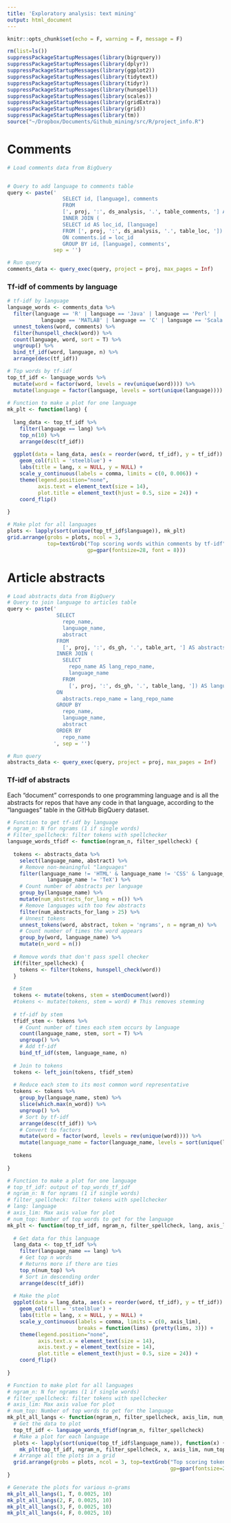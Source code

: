 ```yaml
---
title: 'Exploratory analysis: text mining'
output: html_document
---
```


```r
knitr::opts_chunk$set(echo = F, warning = F, message = F)
```

```r
rm(list=ls())
suppressPackageStartupMessages(library(bigrquery))
suppressPackageStartupMessages(library(dplyr))
suppressPackageStartupMessages(library(ggplot2))
suppressPackageStartupMessages(library(tidytext))
suppressPackageStartupMessages(library(tidyr))
suppressPackageStartupMessages(library(hunspell))
suppressPackageStartupMessages(library(scales))
suppressPackageStartupMessages(library(gridExtra))
suppressPackageStartupMessages(library(grid))
suppressPackageStartupMessages(library(tm))
source("~/Dropbox/Documents/Github_mining/src/R/project_info.R")
```

# Comments

```r
# Load comments data from BigQuery


# Query to add language to comments table
query <- paste('
                  SELECT id, [language], comments
                  FROM
                  [', proj, ':', ds_analysis, '.', table_comments, '] AS comments
                  INNER JOIN (
                  SELECT id AS loc_id, [language] 
                  FROM [', proj, ':', ds_analysis, '.', table_loc, ']) AS lines_of_code
                  ON comments.id = loc_id
                  GROUP BY id, [language], comments', 
               sep = '')

# Run query
comments_data <- query_exec(query, project = proj, max_pages = Inf)
```

### Tf-idf of comments by language

```r
# tf-idf by language
language_words <- comments_data %>%
  filter(language == 'R' | language == 'Java' | language == 'Perl' |
           language == 'MATLAB' | language == 'C' | language == 'Scala') %>%
  unnest_tokens(word, comments) %>%
  filter(hunspell_check(word)) %>%
  count(language, word, sort = T) %>%
  ungroup() %>%
  bind_tf_idf(word, language, n) %>%
  arrange(desc(tf_idf))

# Top words by tf-idf
top_tf_idf <- language_words %>%
  mutate(word = factor(word, levels = rev(unique(word)))) %>%
  mutate(language = factor(language, levels = sort(unique(language))))
  
# Function to make a plot for one language
mk_plt <- function(lang) {
  
  lang_data <- top_tf_idf %>% 
    filter(language == lang) %>%
    top_n(10) %>%
    arrange(desc(tf_idf))
  
  ggplot(data = lang_data, aes(x = reorder(word, tf_idf), y = tf_idf)) +
    geom_col(fill = 'steelblue') +
    labs(title = lang, x = NULL, y = NULL) +
    scale_y_continuous(labels = comma, limits = c(0, 0.006)) +
    theme(legend.position="none",
          axis.text = element_text(size = 14),
          plot.title = element_text(hjust = 0.5, size = 24)) + 
    coord_flip()
  
}

# Make plot for all languages
plots <- lapply(sort(unique(top_tf_idf$language)), mk_plt)
grid.arrange(grobs = plots, ncol = 3, 
             top=textGrob("Top scoring words within comments by tf-idf", 
                          gp=gpar(fontsize=28, font = 8)))
```

# Article abstracts

```r
# Load abstracts data from BigQuery
# Query to join language to articles table
query <- paste('
                SELECT
                  repo_name,
                  language_name,
                  abstract
                FROM
                  [', proj, ':', ds_gh, '.', table_art, '] AS abstracts
                INNER JOIN (
                  SELECT
                    repo_name AS lang_repo_name,
                    language_name
                  FROM
                    [', proj, ':', ds_gh, '.', table_lang, ']) AS languages
                ON
                  abstracts.repo_name = lang_repo_name
                GROUP BY
                  repo_name,
                  language_name,
                  abstract
                ORDER BY
                  repo_name               
               ', sep = '')

# Run query
abstracts_data <- query_exec(query, project = proj, max_pages = Inf)
```

### Tf-idf of abstracts

Each "document" corresponds to one programming language and is all the abstracts for repos that have any code in that language, according to the "languages" table in the GitHub BigQuery dataset.

```r
# Function to get tf-idf by language
# ngram_n: N for ngrams (1 if single words)
# Filter_spellcheck: filter tokens with spellchecker
language_words_tfidf <- function(ngram_n, filter_spellcheck) {
  
  tokens <- abstracts_data %>%
    select(language_name, abstract) %>%
    # Remove non-meaningful "languages"
    filter(language_name != 'HTML' & language_name != 'CSS' & language_name != 'Makefile' &
             language_name != 'TeX') %>%
    # Count number of abstracts per language
    group_by(language_name) %>%
    mutate(num_abstracts_for_lang = n()) %>%
    # Remove languages with too few abstracts
    filter(num_abstracts_for_lang > 25) %>%
    # Unnest tokens
    unnest_tokens(word, abstract, token = 'ngrams', n = ngram_n) %>%
    # Count number of times the word appears
    group_by(word, language_name) %>%
    mutate(n_word = n())
  
  # Remove words that don't pass spell checker
  if(filter_spellcheck) {
    tokens <- filter(tokens, hunspell_check(word))
  }
  
  # Stem
  tokens <- mutate(tokens, stem = stemDocument(word))
  #tokens <- mutate(tokens, stem = word) # This removes stemming
  
  # tf-idf by stem
  tfidf_stem <- tokens %>% 
    # Count number of times each stem occurs by language
    count(language_name, stem, sort = T) %>%
    ungroup() %>%
    # Add tf-idf
    bind_tf_idf(stem, language_name, n)
  
  # Join to tokens
  tokens <- left_join(tokens, tfidf_stem)
  
  # Reduce each stem to its most common word representative
  tokens <- tokens %>% 
    group_by(language_name, stem) %>% 
    slice(which.max(n_word)) %>%
    ungroup() %>%
    # Sort by tf-idf
    arrange(desc(tf_idf)) %>%
    # Convert to factors
    mutate(word = factor(word, levels = rev(unique(word)))) %>%
    mutate(language_name = factor(language_name, levels = sort(unique(language_name))))
  
  tokens
  
}

# Function to make a plot for one language
# top_tf_idf: output of top_words_tf_idf
# ngram_n: N for ngrams (1 if single words)
# filter_spellcheck: filter tokens with spellchecker
# lang: language
# axis_lim: Max axis value for plot
# num_top: Number of top words to get for the language
mk_plt <- function(top_tf_idf, ngram_n, filter_spellcheck, lang, axis_lim, num_top) {
  
  # Get data for this language
  lang_data <- top_tf_idf %>% 
    filter(language_name == lang) %>%
    # Get top n words
    # Returns more if there are ties
    top_n(num_top) %>%
    # Sort in descending order
    arrange(desc(tf_idf))
  
  # Make the plot
  ggplot(data = lang_data, aes(x = reorder(word, tf_idf), y = tf_idf)) +
    geom_col(fill = 'steelblue') +
    labs(title = lang, x = NULL, y = NULL) +
    scale_y_continuous(labels = comma, limits = c(0, axis_lim),
                       breaks = function(lims) {pretty(lims, 3)}) +
    theme(legend.position="none",
          axis.text.x = element_text(size = 14),
          axis.text.y = element_text(size = 14),
          plot.title = element_text(hjust = 0.5, size = 24)) + 
    coord_flip()
  
}

# Function to make plot for all languages
# ngram_n: N for ngrams (1 if single words)
# filter_spellcheck: filter tokens with spellchecker
# axis_lim: Max axis value for plot
# num_top: Number of top words to get for the language
mk_plt_all_langs <- function(ngram_n, filter_spellcheck, axis_lim, num_top) {
  # Get the data to plot
  top_tf_idf <- language_words_tfidf(ngram_n, filter_spellcheck)
  # Make a plot for each language
  plots <- lapply(sort(unique(top_tf_idf$language_name)), function(x) {
    mk_plt(top_tf_idf, ngram_n, filter_spellcheck, x, axis_lim, num_top)})
  # Arrange all the plots in a grid
  grid.arrange(grobs = plots, ncol = 3, top=textGrob("Top scoring tokens within abstracts by tf-idf", 
                                                     gp=gpar(fontsize=28, font = 8)))
}

# Generate the plots for various n-grams
mk_plt_all_langs(1, T, 0.0025, 10)
mk_plt_all_langs(2, F, 0.0025, 10)
mk_plt_all_langs(3, F, 0.0025, 10)
mk_plt_all_langs(4, F, 0.0025, 10)
```



